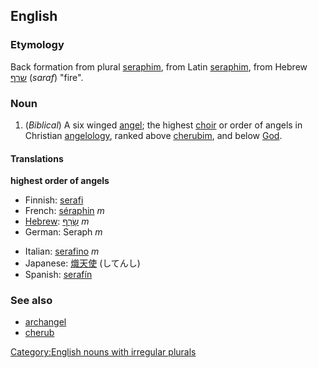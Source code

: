 ==English==
===Etymology===
Back formation from plural [[seraphim]], from Latin [[seraphim]], from Hebrew [[שרף]] (''saraf'') "fire".

===Noun===
{{en-noun|pl=seraphs|pl2=seraphim}}

# (''Biblical'') A six winged [[angel]]; the highest [[choir]] or order of angels in Christian [[angelology]], ranked above [[cherubim]], and below [[God]].

====Translations====
'''highest order of angels'''
{{top}}
*Finnish: [[serafi]]
*French: [[séraphin]] ''m''
*[[Hebrew]]: [[שרף|שָׂרָף]] ''m''
*German: Seraph ''m''
{{mid}}
*Italian: [[serafino]] ''m''
*Japanese: [[熾天使]] (してんし)
*Spanish: [[serafín]]
{{bottom}}

===See also===
*[[archangel]]
*[[cherub]]

[[Category:English nouns with irregular plurals]]